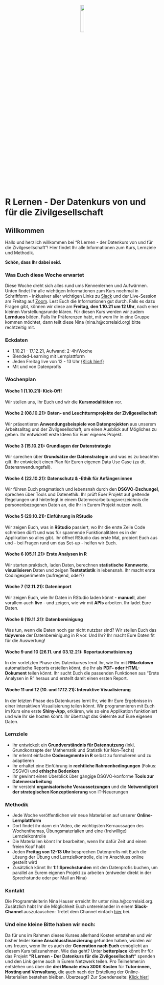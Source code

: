 
<center>
![](https://betterplace-assets.betterplace.org/uploads/organisation/profile_picture/000/033/251/crop_original_bp1613490681_Logo.jpg){#id .class width=15% height=15%}
</center>

# R Lernen - Der Datenkurs von und für die Zivilgesellschaft

## Willkommen

Hallo und herzlich willkommen bei "R Lernen - der Datenkurs von und für die Zivilgesellschaft"! 
Hier findet Ihr alle Informationen zum Kurs, Lernziele und Methodik.

**Schön, dass Ihr dabei seid.**

### Was Euch diese Woche erwartet
Diese Woche dreht sich alles rund ums Kennenlernen und Aufwärmen. Unten findet Ihr alle wichtigen Informationen zum Kurs nochmal in Schriftform - inklusiver aller wichtigen Links zu [Slack](https://join.slack.com/share/zt-w48ffomc-Prt7AYgC1q0Pak8t_ttRPw) und der Live-Session am Freitag auf [Zoom](https://us02web.zoom.us/j/87628401718?pwd=UzN2a3FNV21VR1FkUmlVa1dFbnRLZz09). Lest Euch die Informationen gut durch. Falls es dazu Fragen gibt, können wir diese am **Freitag, den 1.10.21 um 12 Uhr**, nach einer kleinen Vorstellungsrunde klären. Für diesen Kurs werden wir zudem **Lernduos** bilden. Falls Ihr Präferenzen habt, mit wem Ihr in eine Gruppe kommen möchtet, dann teilt diese Nina (nina.h@correlaid.org) bitte rechtzeitig mit.

### Eckdaten 
- 1.10.21 - 17.12.21, Aufwand: 2-4h/Woche
- Blended-Learning mit Lernplattform
- Jeden Freitag live von 12 - 13 Uhr  [(Klick hier!)](https://us02web.zoom.us/j/87628401718?pwd=UzN2a3FNV21VR1FkUmlVa1dFbnRLZz09)
- Mit und von Datenprofis

### Wochenplan
#### Woche 1 (1.10.21): Kick-Off!
Wir stellen uns, Ihr Euch und wir die **Kursmodalitäten** vor.

#### Woche 2 (08.10.21): Daten- und Leuchtturmprojekte der Zivilgesellschaft
Wir präsentieren **Anwendungsbeispiele von Datenprojekten** aus unserem Arbeitsalltag und der Zivilgesellschaft, um einen Ausblick auf Mögliches zu geben. Ihr entwickelt erste Ideen für Euer eigenes Projekt.

#### Woche 3 (15.10.21): Grundlagen der Datenstrategie
Wir sprechen über **Grundsätze der Datenstrategie** und was es zu beachten gilt. Ihr entwickelt einen Plan für Euren eigenen Data Use Case (zu dt. Datenanwendungsfall).

#### Woche 4 (22.10.21): Datenschutz & -Ethik für Anfänger:innen
Wir führen Euch pragmatisch und lebensnah durch den **DSGVO-Dschungel**, sprechen über Tools und Datenethik. Ihr prüft Euer Projekt auf geltende Regelungen und hinterlegt in einem Datenverarbeitungsverzeichnis die personenbezogenen Daten an, die Ihr in Eurem Projekt nutzen wollt. 

#### Woche 5 (29.10.21): Einführung in RStudio
Wir zeigen Euch, was in **RStudio** passiert, wo Ihr die erste Zeile Code schreiben dürft und was für spannende Funktionalitäten es in der Applikation so alles gibt. Ihr öffnet RStudio das erste Mal, probiert Euch aus und - bei Fragen rund um das Set-up - helfen wir Euch.

#### Woche 6 (05.11.21): Erste Analysen in R
Wir starten praktisch, laden Daten, berechnen **statistische Kennwerte**, **visualisieren** Daten und zeigen **Teststatistik** in lebensnah. Ihr macht erste Codingexperimente (aufregend, oder?)

#### Woche 7 (12.11.21): Datenimport
Wir zeigen Euch, wie Ihr Daten in RStudio laden könnt - **manuell**, aber vorallem auch **live** - und zeigen, wie wir mit **APIs** arbeiten. Ihr ladet Eure Daten.

#### Woche 8 (19.11.21): Datenbereinigung
Was tun, wenn die Daten noch gar nicht nutzbar sind? Wir stellen Euch das **tidyverse** der Datenbereinigung in R vor. Und Ihr? Ihr macht Eure Daten fit für die Auswertung!

#### Woche 9 und 10 (26.11. und 03.12.21): Reportautomatisierung
In der vorletzten Phase des Datenkurses lernt Ihr, wie Ihr mit **RMarkdown** automatische Reports erstellen könnt, die Ihr als **PDF- oder HTML-Dokument** teilen könnt. Ihr sucht Euch die passenden Funktionen aus "Erste Analysen in R" heraus und erstellt damit einen ersten Report.

#### Woche 11 und 12 (10. und 17.12.21): Interaktive Visualisierung 
In der letzten Phase des Datenkurses lernt Ihr, wie Ihr Eure Ergebnisse in einer interaktiven Visualisierung teilen könnt. Wir programmieren mit Euch im Kurs eine erste **Shiny-App**, erklären, wie so eine Applikation funktioniert und wie Ihr sie hosten könnt. Ihr übertragt das Gelernte auf Eure eigenen Daten. 

### Lernziele
- Ihr entwickelt ein **Grundverständnis für Datennutzung** (inkl. Grundkonzepte der Mathematik und Statistik für Non-Techs) 
- Ihr erlernt einfache **Codesegmente in R** selbst zu formulieren und zu adaptieren 
- Ihr erhaltet eine Einführung in **rechtliche Rahmenbedingungen** (Fokus: DSGVO) und **ethische Bedenken**
- Ihr gewinnt einen Überblick über gängige DSGVO-konforme **Tools zur Datenverarbeitung**
- Ihr versteht **organisatorische Voraussetzungen** und die **Notwendigkeit der strategischen Konzeptionierung** von IT-Neuerungen 

### Methodik
- Jede Woche veröffentlichen wir neue Materialien auf unserer **Online-Lernplattform**
- Dort findet ihr dann ein Video, die wichtigsten Kernaussagen des Wochenthemas, Übungsmaterialien und eine (freiwillige) Lernzielkontrolle
- Die Materialien könnt Ihr bearbeiten, wenn Ihr dafür Zeit und einen freien Kopf habt
- Jeden **Freitag von 12-13 Uhr** besprechen Datenprofis mit Euch die Lösung der Übung und Lernzielkontrolle, die im Anschluss online gestellt wird
- Zusätzlich könnt Ihr **1:1 Sprechstunden** mit den Datenprofis buchen, um parallel an Eurem eigenen Projekt zu arbeiten (entweder direkt in der Sprechstunde oder per Mail an Nina)

### Kontakt
Die Programmleiterin Nina Hauser erreicht Ihr unter nina.h@correlaid.org. Zusätzlich habt Ihr die Möglichkeit Euch untereinander in einem **Slack-Channel** auszutauschen: Tretet dem Channel einfach [hier](https://join.slack.com/share/zt-w48ffomc-Prt7AYgC1q0Pak8t_ttRPw) bei.

### Und eine kleine Bitte haben wir noch:
Da für uns im Rahmen dieses Kurses allerhand Kosten entstehen und wir bisher leider **keine Anschlussfinanzierung** gefunden haben, würden wir uns freuen, wenn Ihr es auch der **Generation nach Euch** ermöglicht an diesem Kurs teilzunehmen. Wie das geht? Unter **betterplace** könnt Ihr für das Projekt **"R Lernen -  Der Datenkurs für die Zivilgesellschaft"** spenden und den Link gerne auch in Eurem Netzwerk teilen. Pro Teilnehmer:in entstehen uns über die **drei Monate etwa 300€ Kosten** für **Tutor:innen, Hosting und Verwaltung**, die auch nach der Erstellung der Online-Materialien bestehen bleiben. Überzeugt? Zur Spendenseite: [Klick hier!](https://www.betterplace.org/de/projects/58963-correlaid-e-v-foerderung-von-datenwissenschaft-in-der-zivilgesellschaft)